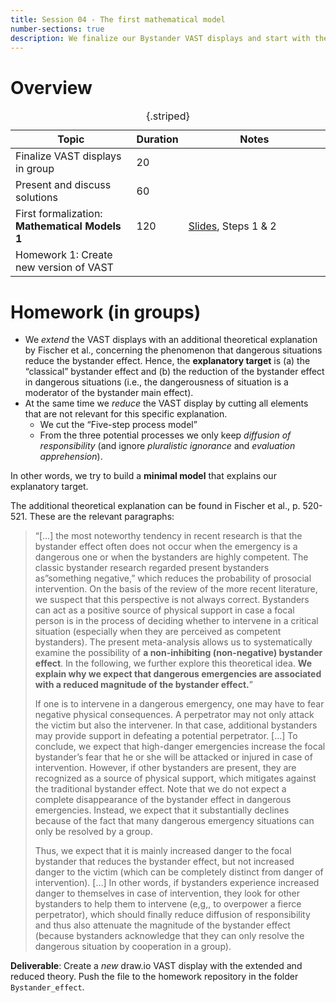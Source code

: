 ---
title: Session 04 - The first mathematical model
number-sections: true
description: We finalize our Bystander VAST displays and start with the first mathematical model
---

# Overview

| Topic                                          | Duration | Notes                                                      |
| ---------------------------------------------- | -------- | ---------------------------------------------------------- |
| Finalize VAST displays in group                | 20       |                                                            |
| Present and discuss solutions                  | 60       |                                                            |
| First formalization: **Mathematical Models 1** | 120      | [Slides](../lectures/MathModel/MathModel.qmd), Steps 1 & 2 |
| Homework 1: Create new version of VAST         |          |                                                            |

: {.striped}



# Homework (in groups)

- We *extend* the VAST displays with an additional theoretical explanation by Fischer et al., concerning the phenomenon that dangerous situations reduce the bystander effect. Hence, the **explanatory target** is (a) the "classical" bystander effect and (b) the reduction of the bystander effect in dangerous situations (i.e., the dangerousness of situation is a moderator of the bystander main effect).
- At the same time we *reduce* the VAST display by cutting all elements that are not relevant for this specific explanation.
  - We cut the "Five-step process model"
  - From the three potential processes we only keep *diffusion of responsibility* (and ignore *pluralistic ignorance* and *evaluation apprehension*).

In other words, we try to build a **minimal model** that explains our explanatory target.

The additional theoretical explanation can be found in Fischer et al., p. 520-521. These are the relevant paragraphs:

> "[...] the most noteworthy tendency in recent research is that the bystander effect often does not occur when the emergency is a dangerous one or when the bystanders are highly competent. The classic bystander research regarded present bystanders as "something negative," which reduces the probability of prosocial intervention. On the basis of the review of the more recent literature, we suspect that this perspective is not always correct. Bystanders can act as a positive source of physical support in case a focal person is in the process of deciding whether to intervene in a critical situation (especially when they are perceived as competent bystanders). The present meta-analysis allows us to systematically examine the possibility of **a non-inhibiting (non-negative) bystander effect**. In the following, we further explore this theoretical idea. **We explain why we expect that dangerous emergencies are associated with a reduced magnitude of the bystander effect.**"
>
> If one is to intervene in a dangerous emergency, one may have to fear negative physical consequences. A perpetrator may not only attack the victim but also the intervener. In that case, additional bystanders may provide support in defeating a potential perpetrator. [...] To conclude, we expect that high-danger emergencies increase the focal bystander's fear that he or she will be attacked or injured in case of intervention. However, if other bystanders are present, they are recognized as a source of physical support, which mitigates against the traditional bystander effect. Note that we do not expect a complete disappearance of the bystander effect in dangerous emergencies. Instead, we expect that it substantially declines because of the fact that many dangerous emergency situations can only be resolved by a group.
>
> Thus, we expect that it is mainly increased danger to the focal bystander that reduces the bystander effect, but not increased danger to the victim (which can be completely distinct from danger of intervention).
> [...]
> In other words, if bystanders experience increased danger to themselves in case of intervention, they look for other bystanders to help them to intervene (e,g,, to overpower a fierce perpetrator), which should finally reduce diffusion of responsibility and thus also attenuate the magnitude of the bystander effect (because bystanders acknowledge that they can only resolve the dangerous situation by cooperation in a group).

**Deliverable**: Create a *new* draw.io VAST display with the extended and reduced theory. Push the file to the homework repository in the folder `Bystander_effect`.


